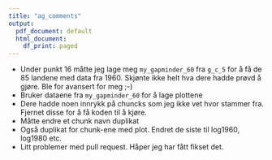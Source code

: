 ```yaml
---
title: "ag_comments"
output:
  pdf_document: default
  html_document:
    df_print: paged
---
```


-   Under punkt 16 måtte jeg lage meg `my_gapminder_60` fra `g_c_5` for å få de 85 landene med data fra 1960. Skjønte ikke helt hva dere hadde prøvd å gjøre. Ble for avansert for meg ;-)
-   Bruker dataene fra `my_gapminder_60` for å lage plottene
-   Dere hadde noen innrykk på chuncks som jeg ikke vet hvor stammer fra. Fjernet disse for å få koden til å kjøre.
-   Måtte endre et chunk navn duplikat
-   Også duplikat for chunk-ene med plot. Endret de siste til log1960, log1980 etc.
-   Litt problemer med pull request. Håper jeg har fått fikset det.

